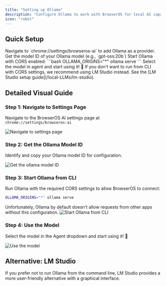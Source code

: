 ```yaml
---
title: "Setting up Ollama"
description: "Configure Ollama to work with BrowserOS for local AI capabilities"
icon: "robot"
---
```


## Quick Setup

<Steps>
  <Step title="Navigate to AI Settings">
    Navigate to `chrome://settings/browseros-ai` to add Ollama as a provider.
  </Step>
  <Step title="Get Model ID">
    Get the model ID of your Ollama model (e.g., `gpt-oss:20b`)
  </Step>
  <Step title="Start Ollama Server">
    Start Ollama with CORS enabled:
    ```bash
    OLLAMA_ORIGINS="*" ollama serve
    ```
  </Step>
  <Step title="Select and Use">
    Select the model in agent and start using it! 🥳
  </Step>
</Steps>

<Warning>
If you don't want to run from CLI with CORS settings, we recommend using LM Studio instead. See the [LM Studio setup guide](/local-LLMs/lm-studio).
</Warning>

## Detailed Visual Guide

### Step 1: Navigate to Settings Page

Navigate to the BrowserOS AI settings page at `chrome://settings/browseros-ai`

<Frame>
  <img src="/images/setting-up-ollama/ollama-step1.png" alt="Navigate to settings page" />
</Frame>

### Step 2: Get the Ollama Model ID

Identify and copy your Ollama model ID for configuration.

<Frame>
  <img src="/images/setting-up-ollama/ollama-step2.png" alt="Get the ollama model ID" />
</Frame>

### Step 3: Start Ollama from CLI

Run Ollama with the required CORS settings to allow BrowserOS to connect:

```bash
OLLAMA_ORIGINS="*" ollama serve
```

<Note>
Unfortunately, Ollama by default doesn't allow requests from other apps without this configuration.
</Note>

<Frame>
  <img src="/images/setting-up-ollama/ollama-step3.png" alt="Start Ollama from CLI" />
</Frame>

### Step 4: Use the Model

Select the model in the Agent dropdown and start using it! 🚀

<Frame>
  <img src="/images/setting-up-ollama/ollama-step4.png" alt="Use the model" />
</Frame>

## Alternative: LM Studio

<Card title="LM Studio Setup" icon="desktop" href="/local-LLMs/lm-studio">
  If you prefer not to run Ollama from the command line, LM Studio provides a more user-friendly alternative with a graphical interface.
</Card>